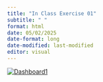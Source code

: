 ```yaml
---
title: "In Class Exercise 01"
subtitle: " "
format: html
date: 05/02/2025
date-format: long
date-modified: last-modified
editor: visual
---
```


:::: {=html}
::: {#viz168 .tableauPlaceholder style="position: relative"}
<noscript> <a href='https://public.tableau.com/views/SuperstoreIn-ClassExercise02/Dashboard1'> <img src="https://public.tableau.com/static/images/Su/SuperstoreIn-ClassExercise02/Dashboard1/1_rss.png" alt="Dashboard1" style="border: none"/> </a> </noscript> <object class='tableauViz' style='display:none;'> <param name='host_url' value='https%3A%2F%2Fpublic.tableau.com%2F' /> <param name='embed_code_version' value='3' /> <param name='site_root' value='' /> <param name='name' value='SuperstoreIn-ClassExercise02/Dashboard1' /> <param name='tabs' value='no' /> <param name='toolbar' value='yes' /> <param name='static_image' value='https://public.tableau.com/static/images/Su/SuperstoreIn-ClassExercise02/Dashboard1/1.png' /> <param name='animate_transition' value='yes' /> <param name='display_static_image' value='yes' /> <param name='display_spinner' value='yes' /> <param name='display_overlay' value='yes' /> <param name='display_count' value='yes' /> <param name='language' value='en-GB' /> </object>
:::

```{=html}
<script type='text/javascript'>
  var divElement = document.getElementById('viz168');
  var vizElement = divElement.getElementsByTagName('object')[0];
  vizElement.style.width = '100%';
  vizElement.style.height = '800px';
  var scriptElement = document.createElement('script');
  scriptElement.src = 'https://public.tableau.com/javascripts/api/viz_v1.js';
  vizElement.parentNode.insertBefore(scriptElement, vizElement);
</script>
```
::::
